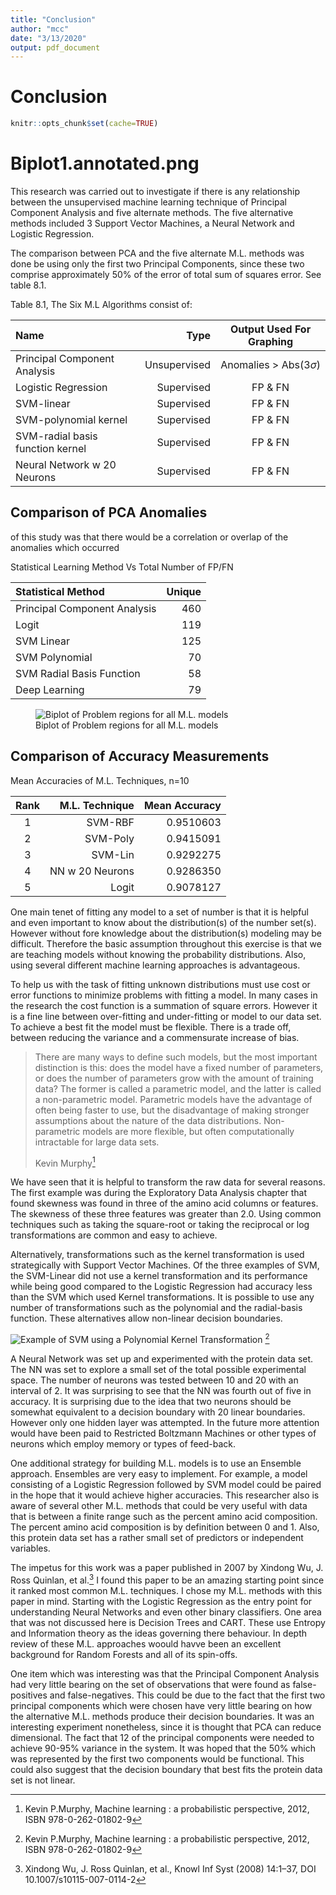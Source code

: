 ```yaml
---
title: "Conclusion"
author: "mcc"
date: "3/13/2020"
output: pdf_document
---
```


# Conclusion

```r
knitr::opts_chunk$set(cache=TRUE)
```

# Biplot1.annotated.png

This research was carried out to investigate if there is any relationship between the unsupervised machine learning technique of Principal Component Analysis and five alternate methods.  The five alternative methods included 3 Support Vector Machines, a Neural Network and Logistic Regression. 

The comparison between PCA and the five alternate M.L. methods was done be using only the first two Principal Components, since these two comprise approximately 50% of the error of total sum of squares error. See table 8.1. 

Table 8.1, The Six M.L Algorithms consist of:

| Name                             |         Type |    Output Used For Graphing |
| :------------------------------- | -----------: | :-------------------------: |
| Principal Component Analysis     | Unsupervised | Anomalies > Abs($3 \sigma$) |
| Logistic Regression              |   Supervised |                     FP & FN |
| SVM-linear                       |   Supervised |                     FP & FN |
| SVM-polynomial kernel            |   Supervised |                     FP & FN |
| SVM-radial basis function kernel |   Supervised |                     FP & FN |
| Neural Network w 20 Neurons      |   Supervised |                     FP & FN |

## Comparison of PCA Anomalies 

of this study was that there would be a correlation or overlap of the anomalies which occurred 

Statistical Learning Method Vs Total Number of FP/FN

| Statistical Method                  | Unique |
| :---------------------------------- | -----: |
| Principal Component Analysis        |    460 |
| Logit                               |    119 |
| SVM Linear                          |    125 |
| SVM Polynomial                      |     70 |
| SVM Radial Basis Function           |     58 |
| Deep Learning                       |     79 |

![Biplot of Problem regions for all M.L. models](./00-data/10-images/Biplot1.annotated.png)

## Comparison of Accuracy Measurements

Mean Accuracies of M.L. Techniques, n=10

| Rank |  M.L. Technique | Mean Accuracy |
| :--: | --------------: | ------------: |
|  1   |         SVM-RBF |     0.9510603 |
|  2   |        SVM-Poly |     0.9415091 |
|  3   |         SVM-Lin |     0.9292275 |
|  4   | NN w 20 Neurons |     0.9286350 |
|  5   |           Logit |     0.9078127 |


One main tenet of fitting any model to a set of number is that it is helpful and even important to know about the distribution(s) of the number set(s). However without fore knowledge about the distribution(s) modeling may be difficult.  Therefore the basic assumption throughout this exercise is that we are teaching models without knowing the probability distributions. Also, using several different machine learning approaches is advantageous.

To help us with the task of fitting unknown distributions must use cost or error functions to minimize problems with fitting a model. In many cases in the research the cost function is a summation of square errors. However it is a fine line between over-fitting and under-fitting or model to our data set. To achieve a best fit the model must be flexible.  There is a trade off, between reducing the variance and a commensurate increase of bias. 

>There are many ways to define such models, but the most important distinction is this: does the model have a fixed number of parameters, or does the number of parameters grow with the amount of training data? The former is called a parametric model, and the latter is called a non-parametric model. Parametric models have the advantage of often being faster to use, but the disadvantage of making stronger assumptions about the nature of the data distributions. Non-parametric models are more flexible, but often computationally intractable for large data sets.
>
>Kevin Murphy[^81]

[^81]:Kevin P.Murphy, Machine learning : a probabilistic perspective, 2012, ISBN 978-0-262-01802-9

We have seen that it is helpful to transform the raw data for several reasons. The first example was during the Exploratory Data Analysis chapter that found skewness was found in three of the amino acid columns or features. The skewness of these three features was greater than 2.0. Using common techniques such as taking the square-root or taking the reciprocal or log transformations are common and easy to achieve.

Alternatively, transformations such as the kernel transformation is used strategically with Support Vector Machines.  Of the three examples of SVM, the SVM-Linear did not use a kernel transformation and its performance while being good compared to the Logistic Regression had accuracy less than the SVM which used Kernel transformations.  It is possible to use any number of transformations such as the polynomial and the radial-basis function.  These alternatives allow non-linear decision boundaries. 

![Example of SVM using a Polynomial Kernel Transformation](./00-data/10-images/svm.poly.png)
[^82]

[^82]:Kevin P.Murphy, Machine learning : a probabilistic perspective, 2012, ISBN 978-0-262-01802-9

A Neural Network was set up and experimented with the protein data set.  The NN was set to explore a small set of the total possible experimental space. The number of neurons was tested between 10 and 20 with an interval of 2.  It was surprising to see that the NN was fourth out of five in accuracy. It is surprising due to the idea that two neurons should be somewhat equivalent to a decision boundary with 20 linear boundaries. However only one hidden layer was attempted.  In the future more attention would have been paid to Restricted Boltzmann Machines or other types of neurons which employ memory or types of feed-back.

One additional strategy for building M.L. models is to use an Ensemble approach.  Ensembles are very easy to implement.  For example, a model consisting of a Logistic Regression followed by SVM model could be paired in the hope that it would achieve higher accuracies. This researcher also is aware of several other M.L. methods that could be very useful with data that is between a finite range such as the percent amino acid composition. The percent amino acid composition is by definition between 0 and 1. Also, this protein data set has a rather small set of predictors or independent variables.

The impetus for this work was a paper published in 2007 by Xindong Wu, J. Ross Quinlan, et al.[^83]  I found this paper to be an amazing starting point since it ranked most common M.L. techniques. I chose my M.L. methods with this paper in mind. Starting with the Logistic Regression as the entry point for understanding Neural Networks and even other binary classifiers. One area that was not discussed here is Decision Trees and CART. These use Entropy and Information theory as the ideas governing there behaviour. In depth review of these M.L. approaches woould havve been an excellent background for Random Forests and all of its spin-offs.

[^83]:Xindong Wu, J. Ross Quinlan, et al., Knowl Inf Syst (2008) 14:1–37, DOI 10.1007/s10115-007-0114-2

One item which was interesting was that the Principal Component Analysis had very little bearing on the set of observations that were found as false-positives and false-negatives. This could be due to the fact that the first two principal components which were chosen have very little bearing on how the alternative M.L. methods produce their decision boundaries. It was an interesting experiment nonetheless, since it is thought that PCA can reduce dimensional.  The fact that 12 of the principal components were needed to achieve 90-95% variance in the system.  It was hoped that the 50% which was represented by the first two components would be functional. This could also suggest that the decision boundary that best fits the protein data set is not linear. 



